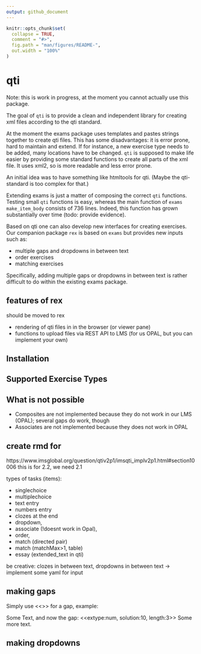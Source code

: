 ```yaml
---
output: github_document
---
```


<!-- README.md is generated from README.Rmd. Please edit that file -->

```r
knitr::opts_chunk$set(
  collapse = TRUE,
  comment = "#>",
  fig.path = "man/figures/README-",
  out.width = "100%"
)
```

<!-- badges: start -->
<!-- badges: end -->

# qti

Note: this is work in progress, at the moment you cannot actually use this package.

The goal of `qti` is to provide a clean and independent library for creating xml files according to the qti standard.

At the moment the exams package uses templates and pastes strings together to create qti files. This has some disadvantages: it is error prone, hard to maintain and extend. If for instance, a new exercise type needs to be added, many locations have to be changed. `qti` is supposed to make life easier by providing some standard functions to create all parts of the xml file. It uses xml2, so is more readable and less error prone.

An initial idea was to have something like htmltools for qti. (Maybe the qti-standard is too complex for that.)

Extending exams is just a matter of composing the correct `qti` functions. Testing small `qti` functions is easy, whereas the main function of `exams` `make_item_body` consists of 736 lines. Indeed, this function has grown substantially over time (todo: provide evidence).

Based on qti one can also develop new interfaces for creating exercises. Our companion package `rex` is based on `exams` but provides new inputs such as:

- multiple gaps and dropdowns in between text
- order exercises
- matching exercises

Specifically, adding multiple gaps or dropdowns in between text is rather difficult to do within the existing exams package.

## features of rex

should be moved to rex

- rendering of qti files in in the browser (or viewer pane)
- functions to upload files via REST API to LMS (for us OPAL, but you can implement your own)

## Installation

## Supported Exercise Types

## What is not possible

- Composites are not implemented because they do not work in our LMS (OPAL); several gaps do work, though
- Associates are not implemented because they does not work in OPAL

## create rmd for

https://www.imsglobal.org/question/qtiv2p1/imsqti_implv2p1.html#section10006 this is for 2.2, we need 2.1

types of tasks (items):

* singlechoice
* multiplechoice
* text entry
* numbers entry 
* clozes at the end
* dropdown,
* associate (!doesnt work in Opal),
* order,
* match (directed pair)
* match (matchMax>1, table)
* essay (extended_text in qti)

be creative:
clozes in between text, dropdowns in between text -> implement some yaml for input

## making gaps

Simply use <<>> for a gap, example:

Some Text, and now the gap: <<extype:num, solution:10, length:3>> Some more text.

## making dropdowns


